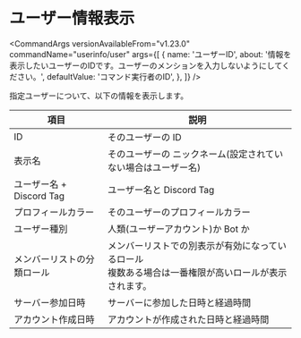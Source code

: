 
# ユーザー情報表示

<CommandArgs
  versionAvailableFrom="v1.23.0"
  commandName="userinfo/user"
  args={[
    {
      name: 'ユーザーID',
      about:
        '情報を表示したいユーザーのIDです。ユーザーのメンションを入力しないようにしてください。',
      defaultValue: 'コマンド実行者のID',
    },
  ]}
/>

指定ユーザーについて、以下の情報を表示します。

| 項目                       | 説明                                                                                                    |
| -------------------------- | ------------------------------------------------------------------------------------------------------- |
| ID                         | そのユーザーの ID                                                                                       |
| 表示名                     | そのユーザーの ニックネーム(設定されていない場合はユーザー名)                                           |
| ユーザー名 + Discord Tag   | ユーザー名と Discord Tag                                                                                |
| プロフィールカラー         | そのユーザーのプロフィールカラー                                                                        |
| ユーザー種別               | 人類(ユーザーアカウント)か Bot か                                                                       |
| メンバーリストの分類ロール | メンバーリストでの別表示が有効になっているロール<br/>複数ある場合は一番権限が高いロールが表示されます。 |
| サーバー参加日時           | サーバーに参加した日時と経過時間                                                                        |
| アカウント作成日時         | アカウントが作成された日時と経過時間                                                                    |
